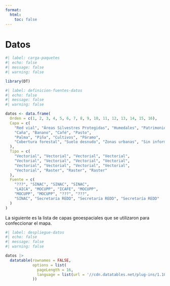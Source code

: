 ```yaml
---
format:
  html:
    toc: false
---
```


# Datos {.unnumbered}

```r
#| label: carga-paquetes
#| echo: false
#| message: false
#| warning: false

library(DT)
```

```r
#| label: definicion-fuentes-datos
#| echo: false
#| message: false
#| warning: false

datos <- data.frame(
  Orden = c(1, 2, 3, 4, 5, 6, 7, 8, 9, 10, 11, 12, 13, 14, 15, 16),
  Capa = c(
    "Red vial", "Áreas Silvestres Protegidas", "Humedales", "Patrimonio Natural del Estado",
    "Caña", "Banano", "Café", "Pasto",
    "Palma", "Piña", "Cultivos", "Páramo",
    "Cobertura forestal", "Suelo desnudo", "Zonas urbanas", "Sin información"
  ),
  Tipo = c(
    "Vectorial", "Vectorial", "Vectorial", "Vectorial",
    "Vectorial", "Vectorial", "Vectorial", "Vectorial",
    "Vectorial", "Vectorial", "Vectorial", "Vectorial",
    "Vectorial", "Raster", "Raster", "Raster"
  ),
  Fuente = c(
    "???", "SINAC", "SINAC", "SINAC",
    "LAICA", "MOCUPP", "ICAFE", "MOCUPP",
    "MOCUPP", "MOCUPP", "???", "???",
    "SINAC", "Secretaría REDD", "Secretaría REDD", "Secretaría REDD"
  )
)
```

La siguiente es la lista de capas geoespaciales que se utilizaron para confeccionar el mapa.

```r
#| label: despliegue-datos
#| echo: false
#| message: false
#| warning: false

datos |>
  datatable(rownames = FALSE,
            options = list(
              pageLength = 16,
              language = list(url = '//cdn.datatables.net/plug-ins/1.10.11/i18n/Spanish.json')
            ))
```
